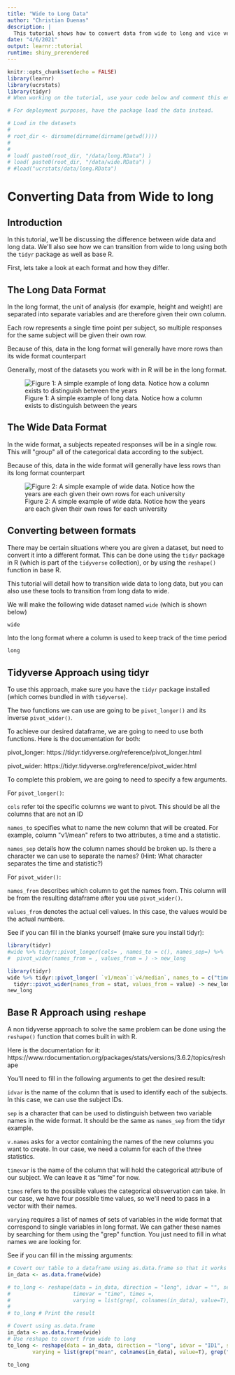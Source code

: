 ```yaml
---
title: "Wide to Long Data"
author: "Christian Duenas"
description: |
  This tutorial shows how to convert data from wide to long and vice versa.
date: "4/6/2021"
output: learnr::tutorial
runtime: shiny_prerendered
---
```


```r
knitr::opts_chunk$set(echo = FALSE)
library(learnr)
library(ucrstats)
library(tidyr)
# When working on the tutorial, use your code below and comment this entire line.

# For deployment purposes, have the package load the data instead. 

# Load in the datasets
# 
# root_dir <- dirname(dirname(dirname(getwd())))
# 
# 
# load( paste0(root_dir, "/data/long.RData") )
# load( paste0(root_dir, "/data/wide.RData") )
# #load("ucrstats/data/long.RData")
```

# Converting Data from Wide to long

## Introduction

In this tutorial, we\'ll be discussing the difference between wide data and long data. We\'ll also see how we can transition from wide to long using both the `tidyr` package as well as base R.

First, lets take a look at each format and how they differ.

## The Long Data Format

In the long format, the unit of analysis (for example, height and weight) are separated into separate variables and are therefore given their own column.

Each row represents a single time point per subject, so multiple responses for the same subject will be given their own row.

Because of this, data in the long format will generally have more rows than its wide format counterpart

Generally, most of the datasets you work with in R will be in the long format.

![Figure 1: A simple example of long data. Notice how a column exists to distinguish between the years](images/long.PNG)



## The Wide Data Format

In the wide format, a subjects repeated responses will be in a single row. This will \"group\" all of the categorical data according to the subject.

Because of this, data in the wide format will generally have less rows than its long format counterpart

![Figure 2: A simple example of wide data. Notice how the years are each given their own rows for each university](images/wide.PNG)

## Converting between formats

There may be certain situations where you are given a dataset, but need to convert it into a different format. This can be done using the `tidyr` package in R (which is part of the `tidyverse` collection), or by using the `reshape()` function in base R. 

This tutorial will detail how to transition wide data to long data, but you can also use these tools to transition from long data to wide.

We will make the following wide dataset named `wide` (which is shown below)

```r
wide
```

Into the long format where a column is used to keep track of the time period

```r
long
```


## Tidyverse Approach using tidyr

To use this approach, make sure you have the `tidyr` package installed (which comes bundled in with `tidyverse`).

The two functions we can use are going to be `pivot_longer()` and its inverse `pivot_wider()`.

To achieve our desired dataframe, we are going to need to use both functions. Here is the documentation for both: 

pivot_longer: https://tidyr.tidyverse.org/reference/pivot_longer.html

pivot_wider: https://tidyr.tidyverse.org/reference/pivot_wider.html



To complete this problem, we are going to need to specify a few arguments.

For `pivot_longer()`:

`cols` refer toi the specific columns we want to pivot. This should be all the columns that are not an ID

`names_to` specifies what to name the new column that will be created. For example, column \"v1/mean\" refers to two attributes, a time and a statistic.

`names_sep` details how the column names should be broken up. Is there a character we can use to separate the names? (Hint: What character separates the time and statistic?)

For `pivot_wider()`:

`names_from` describes which column to get the names from. This column will be from the resulting dataframe after you use `pivot_wider()`.

`values_from` denotes the actual cell values. In this case, the values would be the actual numbers.

See if you can fill in the blanks yourself (make sure you install tidyr):


```r
library(tidyr)
#wide %>% tidyr::pivot_longer(cols= , names_to = c(), names_sep=) %>% 
#  pivot_wider(names_from = , values_from = ) -> new_long 
```


```r
library(tidyr)
wide %>% tidyr::pivot_longer( `v1/mean`:`v4/median`, names_to = c("time","stat"), names_sep="/") %>% # pivot longer to separate vs from stat
  tidyr::pivot_wider(names_from = stat, values_from = value) -> new_long # Recreate stats using pivot wider
new_long
```


## Base R Approach using `reshape`

A non tidyverse approach to solve the same problem can be done using the `reshape()` function that comes built in with R.

Here is the documentation for it: https://www.rdocumentation.org/packages/stats/versions/3.6.2/topics/reshape

You\'ll need to fill in the following arguments to get the desired result:


`idvar` is the name of the column that is used to identify each of the subjects. In this case, we can use the subject IDs.

`sep` is a character that can be used to distinguish between two variable names in the wide format. It should be the same as `names_sep` from the tidyr example.

`v.names` asks for a vector containing the names of the new columns you want to create. In our case, we need a column for each of the three statistics.

`timevar` is the name of the column that will hold the categorical attribute of our subject. We can leave it as "time" for now.

`times` refers to the possible values the categorical obsvervation can take. In our case, we have four possible time values, so we\'ll need to pass in a vector with their names.\

`varying` requires a list of names of sets of variables in the wide format that correspond to single variables in long format. We can gather these names by searching for them using the \"grep\" function. You just need to fill in what names we are looking for.

See if you can fill in the missing arguments:

```r
# Covert our table to a dataframe using as.data.frame so that it works with reshape
in_data <- as.data.frame(wide) 

# to_long <- reshape(data = in_data, direction = "long", idvar = "", sep ="", v.names = , 
#                    timevar = "time", times =,
#                    varying = list(grep(, colnames(in_data), value=T), grep(, colnames(in_data), value=T), grep(, colnames(in_data), value=T)))
# 
# to_long # Print the result
```


```r
# Covert using as.data.frame
in_data <- as.data.frame(wide) 
# Use reshape to covert from wide to long
to_long <- reshape(data = in_data, direction = "long", idvar = "ID1", sep ="/", v.names = c("mean", "sd", "median"), timevar = "time", times =c("v1", "v2", "v3", "v4"),
        varying = list(grep("mean", colnames(in_data), value=T), grep("sd", colnames(in_data), value=T), grep("median", colnames(in_data), value=T)))

to_long
```

